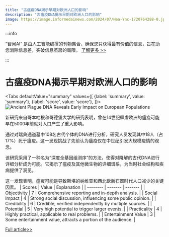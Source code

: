 ```yaml
---
title: "古瘟疫DNA揭示早期对欧洲人口的影响"
description: "古瘟疫DNA揭示早期对欧洲人口的影响"
image: https://image.informedainews.com/2024/07/Hea-Ync-1720764288-0.jpg
---
```



:::info

“智闻AI“ 是由人工智能编撰的刊物集合，确保您只获得最有价值的信息，旨在助您消除信息差，突破信息茧房的局限。  [了解更多 >>](/)

:::

# 古瘟疫DNA揭示早期对欧洲人口的影响


<Tabs
	defaultValue="summary"
	values={[
	{label: 'summary', value: 'summary'},
	{label: 'score', value: 'score'},
]}>
<TabItem value="summary">
<img
  src="https://image.informedainews.com/2024/07/Hea-Ync-1720764288-0.jpg"
  alt="Ancient Plague DNA Reveals Early Impact on European Populations"
/>



新研究来自哥本哈根和哥德堡大学的研究表明，曾在14世纪肆虐欧洲的瘟疫可能早在5000年前就对人口产生了重大影响。

通过对瑞典通道墓中108名古代个体的DNA进行分析，研究人员发现其中18人（占17%）死于瘟疫。这一发现挑战了先前认为瘟疫仅在中世纪引发大规模疫情的观念。

该研究采用了一种名为“深度全基因组测序”的方法，使得对降解的古代DNA进行详细分析成为可能。它揭示了瘟疫及其他微生物的详细谱系，为当时社会结构和疾病提供了洞见。

这一发现表明，瘟疫可能是导致斯堪的纳维亚和西北欧新石器时代人口减少的关键因素。
</TabItem>
<TabItem value="score">
	| Scores     | Value   | Explanation |
	| -------- | ------- | ------- |
	| Objectivity  | 7    | Comprehensive reporting and in-depth analysis.    |
	| Social Impact | 4     | Strong social discussion, influencing some public opinion.    |
	| Credibility    | 6    | Credible, verified independently by multiple sources.    |
	| Potential    | 5    | Very high potential to trigger larger events.    |
	| Practicality    | 4    | Highly practical, applicable to real problems.    |
	| Entertainment Value    | 3    | Some entertainment value, attracts a portion of the audience.    |
</TabItem>
</Tabs>

[Full article>>](https://www.cnbeta.com.tw/articles/science/1437909.htm)
